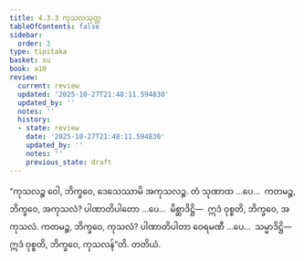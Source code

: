 ```yaml
---
title: 4.3.3 ကုသလသုတ္တ
tableOfContents: false
sidebar:
  order: 3
type: tipitaka
basket: su
book: a10
review:
  current: review
  updated: '2025-10-27T21:48:11.594830'
  updated_by: ''
  notes: ''
  history:
  - state: review
    date: '2025-10-27T21:48:11.594830'
    updated_by: ''
    notes: ''
    previous_state: draft
---
```



<ReviewStatus review={frontmatter.review} showDetails={true} />

<HypothesisAnnotation frontmatter={frontmatter} />

<DynamicBreadcrumb />

<Division number="180" book="a10" e="ch" v="17" p="483">

<Paragraph number="1327" book="a10">
“ကုသလဉ္စ ဝေါ, ဘိက္ခဝေ, ဒေသေဿာမိ အကုသလဉ္စ. တံ သုဏာထ …ပေ…  ကတမဉ္စ, ဘိက္ခဝေ, အကုသလံ? ပါဏာတိပါတော …ပေ…  မိစ္ဆာဒိဋ္ဌိ—  ဣဒံ ဝုစ္စတိ, ဘိက္ခဝေ, အကုသလံ.
</Paragraph>

<Paragraph number="1328" book="a10">
ကတမဉ္စ, ဘိက္ခဝေ, ကုသလံ? ပါဏာတိပါတာ ဝေရမဏီ …ပေ…  သမ္မာဒိဋ္ဌိ—  ဣဒံ ဝုစ္စတိ, ဘိက္ခဝေ, ကုသလန်”တိ.

</Paragraph>
</Division>

<Paragraph number="1329" type="center" book="a10">
တတိယံ.
</Paragraph>